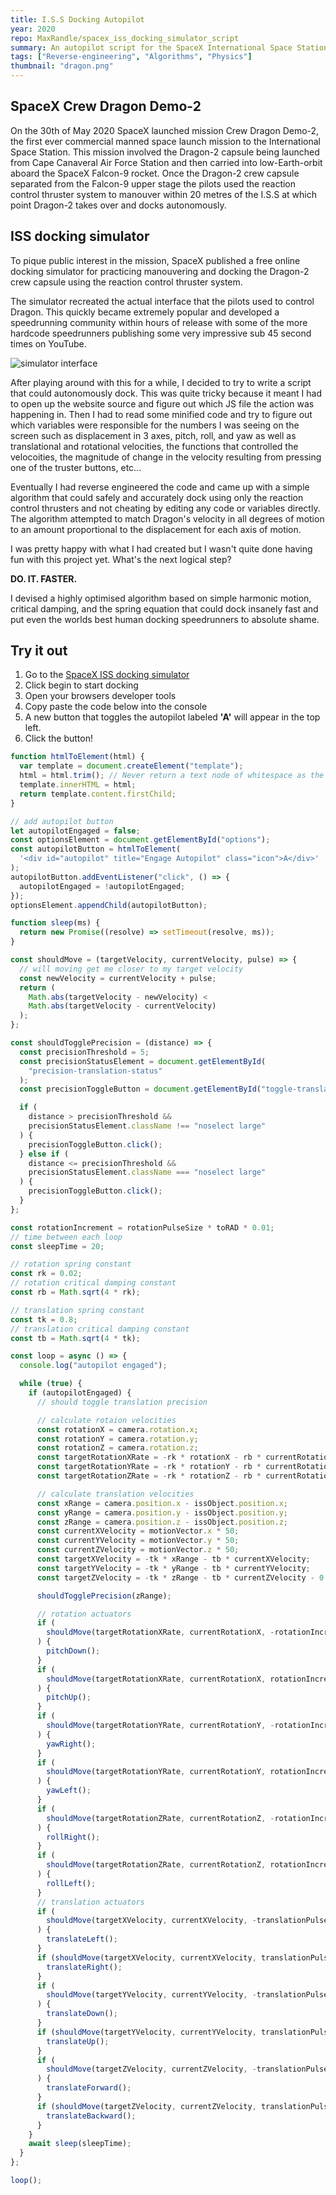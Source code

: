 ```yaml
---
title: I.S.S Docking Autopilot
year: 2020
repo: MaxRandle/spacex_iss_docking_simulator_script
summary: An autopilot script for the SpaceX International Space Station docking simulator.
tags: ["Reverse-engineering", "Algorithms", "Physics"]
thumbnail: "dragon.png"
---
```


## SpaceX Crew Dragon Demo-2

On the 30th of May 2020 SpaceX launched mission Crew Dragon Demo-2, the first ever commercial manned space launch mission to the International Space Station. This mission involved the Dragon-2 capsule being launched from Cape Canaveral Air Force Station and then carried into low-Earth-orbit aboard the SpaceX Falcon-9 rocket. Once the Dragon-2 crew capsule separated from the Falcon-9 upper stage the pilots used the reaction control thruster system to manouver within 20 metres of the I.S.S at which point Dragon-2 takes over and docks autonomously.

## ISS docking simulator

To pique public interest in the mission, SpaceX published a free online docking simulator for practicing manouvering and docking the Dragon-2 crew capsule using the reaction control thruster system.

The simulator recreated the actual interface that the pilots used to control Dragon. This quickly became extremely popular and developed a speedrunning community within hours of release with some of the more hardcode speedrunners publishing some very impressive sub 45 second times on YouTube.

![simulator interface](/media/projects/iss-interface.jpeg)

After playing around with this for a while, I decided to try to write a script that could autonomously dock. This was quite tricky because it meant I had to open up the website source and figure out which JS file the action was happening in. Then I had to read some minified code and try to figure out which variables were responsible for the numbers I was seeing on the screen such as displacement in 3 axes, pitch, roll, and yaw as well as translational and rotational velocities, the functions that controlled the velocoities, the magnitude of change in the velocity resulting from pressing one of the truster buttons, etc...

Eventually I had reverse engineered the code and came up with a simple algorithm that could safely and accurately dock using only the reaction control thrusters and not cheating by editing any code or variables directly. The algorithm attempted to match Dragon's velocity in all degrees of motion to an amount proportional to the displacement for each axis of motion.

I was pretty happy with what I had created but I wasn't quite done having fun with this project yet. What's the next logical step?

**DO. IT. FASTER.**

I devised a highly optimised algorithm based on simple harmonic motion, critical damping, and the spring equation that could dock insanely fast and put even the worlds best human docking speedrunners to absolute shame.

## Try it out

1. Go to the [SpaceX ISS docking simulator](https://iss-sim.spacex.com/)
2. Click begin to start docking
3. Open your browsers developer tools
4. Copy paste the code below into the console
5. A new button that toggles the autopilot labeled **'A'** will appear in the top left.
6. Click the button!

```js
function htmlToElement(html) {
  var template = document.createElement("template");
  html = html.trim(); // Never return a text node of whitespace as the result
  template.innerHTML = html;
  return template.content.firstChild;
}

// add autopilot button
let autopilotEngaged = false;
const optionsElement = document.getElementById("options");
const autopilotButton = htmlToElement(
  '<div id="autopilot" title="Engage Autopilot" class="icon">A</div>'
);
autopilotButton.addEventListener("click", () => {
  autopilotEngaged = !autopilotEngaged;
});
optionsElement.appendChild(autopilotButton);

function sleep(ms) {
  return new Promise((resolve) => setTimeout(resolve, ms));
}

const shouldMove = (targetVelocity, currentVelocity, pulse) => {
  // will moving get me closer to my target velocity
  const newVelocity = currentVelocity + pulse;
  return (
    Math.abs(targetVelocity - newVelocity) <
    Math.abs(targetVelocity - currentVelocity)
  );
};

const shouldTogglePrecision = (distance) => {
  const precisionThreshold = 5;
  const precisionStatusElement = document.getElementById(
    "precision-translation-status"
  );
  const precisionToggleButton = document.getElementById("toggle-translation");

  if (
    distance > precisionThreshold &&
    precisionStatusElement.className !== "noselect large"
  ) {
    precisionToggleButton.click();
  } else if (
    distance <= precisionThreshold &&
    precisionStatusElement.className === "noselect large"
  ) {
    precisionToggleButton.click();
  }
};

const rotationIncrement = rotationPulseSize * toRAD * 0.01;
// time between each loop
const sleepTime = 20;

// rotation spring constant
const rk = 0.02;
// rotation critical damping constant
const rb = Math.sqrt(4 * rk);

// translation spring constant
const tk = 0.8;
// translation critical damping constant
const tb = Math.sqrt(4 * tk);

const loop = async () => {
  console.log("autopilot engaged");

  while (true) {
    if (autopilotEngaged) {
      // should toggle translation precision

      // calculate rotaion velocities
      const rotationX = camera.rotation.x;
      const rotationY = camera.rotation.y;
      const rotationZ = camera.rotation.z;
      const targetRotationXRate = -rk * rotationX - rb * currentRotationX;
      const targetRotationYRate = -rk * rotationY - rb * currentRotationY;
      const targetRotationZRate = -rk * rotationZ - rb * currentRotationZ;

      // calculate translation velocities
      const xRange = camera.position.x - issObject.position.x;
      const yRange = camera.position.y - issObject.position.y;
      const zRange = camera.position.z - issObject.position.z;
      const currentXVelocity = motionVector.x * 50;
      const currentYVelocity = motionVector.y * 50;
      const currentZVelocity = motionVector.z * 50;
      const targetXVelocity = -tk * xRange - tb * currentXVelocity;
      const targetYVelocity = -tk * yRange - tb * currentYVelocity;
      const targetZVelocity = -tk * zRange - tb * currentZVelocity - 0.01;

      shouldTogglePrecision(zRange);

      // rotation actuators
      if (
        shouldMove(targetRotationXRate, currentRotationX, -rotationIncrement)
      ) {
        pitchDown();
      }
      if (
        shouldMove(targetRotationXRate, currentRotationX, rotationIncrement)
      ) {
        pitchUp();
      }
      if (
        shouldMove(targetRotationYRate, currentRotationY, -rotationIncrement)
      ) {
        yawRight();
      }
      if (
        shouldMove(targetRotationYRate, currentRotationY, rotationIncrement)
      ) {
        yawLeft();
      }
      if (
        shouldMove(targetRotationZRate, currentRotationZ, -rotationIncrement)
      ) {
        rollRight();
      }
      if (
        shouldMove(targetRotationZRate, currentRotationZ, rotationIncrement)
      ) {
        rollLeft();
      }
      // translation actuators
      if (
        shouldMove(targetXVelocity, currentXVelocity, -translationPulseSize)
      ) {
        translateLeft();
      }
      if (shouldMove(targetXVelocity, currentXVelocity, translationPulseSize)) {
        translateRight();
      }
      if (
        shouldMove(targetYVelocity, currentYVelocity, -translationPulseSize)
      ) {
        translateDown();
      }
      if (shouldMove(targetYVelocity, currentYVelocity, translationPulseSize)) {
        translateUp();
      }
      if (
        shouldMove(targetZVelocity, currentZVelocity, -translationPulseSize)
      ) {
        translateForward();
      }
      if (shouldMove(targetZVelocity, currentZVelocity, translationPulseSize)) {
        translateBackward();
      }
    }
    await sleep(sleepTime);
  }
};

loop();
```
